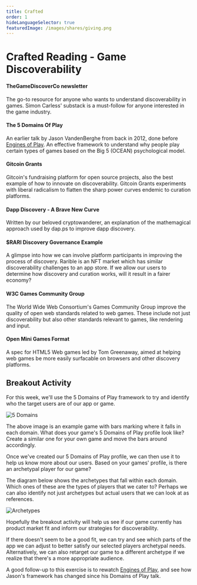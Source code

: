 ```yaml
---
title: Crafted
order: 1
hideLanguageSelector: true
featuredImage: /images/shares/giving.png
---
```


# Crafted Reading - Game Discoverability

<List>

<Link to="https://gamediscoverability.substack.com/">

#### TheGameDiscoverCo newsletter

The go-to resource for anyone who wants to understand discoverability in games. <Link to="https://www.simoncarless.com/">Simon Carless'</Link> substack is a must-follow for anyone interested in the game industry.

</Link>

<Link to="https://www.gdcvault.com/play/1015595/The-5-Domains-of-Play">

#### The 5 Domains Of Play

An earlier talk by <Link to="https://twitter.com/the_darklorde">Jason VandenBerghe</Link> from back in 2012, done before [Engines of Play](/track-gaming/module-0/crafted/#engines-of-play). An effective framework to understand why people play certain types of games based on the Big 5 (OCEAN) psychological model.

</Link>

<Link to="https://gitcoin.co/wiki/grants/">

#### Gitcoin Grants

Gitcoin's fundraising platform for open source projects, also the best example of how to innovate on discoverability. Gitcoin Grants experiments with liberal radicalism to flatten the sharp power curves endemic to curation platforms.

</Link>

<Link to="https://our.status.im/discover-a-brave-new-curve/">

#### Dapp Discovery - A Brave New Curve

Written by our beloved cryptowanderer, an explanation of the mathemagical approach used by <Link to="http://dap.ps/">dap.ps</Link> to improve dapp discovery. 

</Link>

<Link to="https://gov.rarible.com/t/proposal-idea-temporarily-boost-feature-nfts-with-rari/656">

#### $RARI Discovery Governance Example

A glimpse into how we can involve platform participants in improving the process of discovery. Rarible is an NFT market which has similar discoverability challenges to an app store. If we allow our users to determine how discovery and curation works, will it result in a fairer economy?

</Link>

<Link to="https://www.w3.org/community/games/">

#### W3C Games Community Group

The World Wide Web Consortium's Games Community Group improve the quality of open web standards related to web games. These include not just discoverability but also other standards relevant to games, like rendering and input.

</Link>

<Link to="https://github.com/tcmg/open-mini-games">

#### Open Mini Games Format

A spec for HTML5 Web games led by Tom Greenaway, aimed at helping web games be more easily surfacable on browsers and other discovery platforms.

</Link>

</List>

## Breakout Activity

For this week, we'll use the 5 Domains of Play framework to try and identify who the target users are of our app or game.

<Image src="/images/gaming-img/5domains.jpg" alt="5 Domains" />

The above image is an example game with bars marking where it falls in each domain. What does your game's 5 Domains of Play profile look like? Create a similar one for your own game and move the bars around accordingly.

Once we've created our 5 Domains of Play profile, we can then use it to help us know more about our users. Based on your games' profile, is there an archetypal player for our game? 

The diagram below shows the archetypes that fall within each domain. Which ones of these are the types of players that we cater to? Perhaps we can also identify not just archetypes but actual users that we can look at as references.

<Image src="/images/gaming-img/archetype.jpg" alt="Archetypes" />

Hopefully the breakout activity will help us see if our game currently has product market fit and inform our strategies for discoverability.

If there doesn't seem to be a good fit, we can try and see which parts of the app we can adjust to better satisfy our selected players archetypal needs. Alternatively, we can also retarget our game to a different archetype if we realize that there's a more appropriate audience.

A good follow-up to this exercise is to rewatch [Engines of Play](/track-gaming/module-0/crafted/#engines-of-play), and see how Jason's framework has changed since his Domains of Play talk.